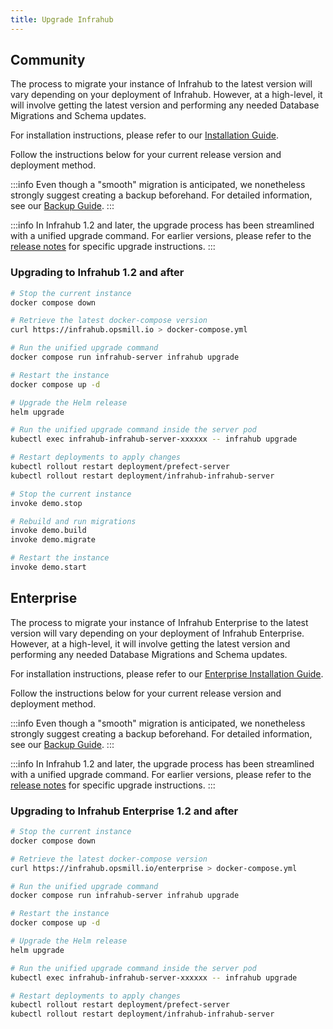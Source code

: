```yaml
---
title: Upgrade Infrahub
---
```



## Community

The process to migrate your instance of Infrahub to the latest version will vary depending on your deployment of Infrahub. However, at a high-level, it will involve getting the latest version and performing any needed Database Migrations and Schema updates.

For installation instructions, please refer to our [Installation Guide](./installation).

Follow the instructions below for your current release version and deployment method.

:::info
Even though a "smooth" migration is anticipated, we nonetheless strongly suggest creating a backup beforehand. For detailed information, see our [Backup Guide](./database-backup).
:::

:::info
In Infrahub 1.2 and later, the upgrade process has been streamlined with a unified upgrade command.
For earlier versions, please refer to the [release notes](/release-notes/infrahub) for specific upgrade instructions.
:::

### Upgrading to Infrahub 1.2 and after

<Tabs>
<TabItem value="docker" label="Docker" default>

```bash
# Stop the current instance
docker compose down

# Retrieve the latest docker-compose version
curl https://infrahub.opsmill.io > docker-compose.yml

# Run the unified upgrade command
docker compose run infrahub-server infrahub upgrade

# Restart the instance
docker compose up -d

```

</TabItem>
<TabItem value="helm" label="Helm">
<!-- vale off -->

```bash
# Upgrade the Helm release
helm upgrade

# Run the unified upgrade command inside the server pod
kubectl exec infrahub-infrahub-server-xxxxxx -- infrahub upgrade

# Restart deployments to apply changes
kubectl rollout restart deployment/prefect-server
kubectl rollout restart deployment/infrahub-infrahub-server
```

<!-- vale on -->
</TabItem>

<TabItem value="devdemo" label="Dev/Demo">

```bash
# Stop the current instance
invoke demo.stop

# Rebuild and run migrations
invoke demo.build
invoke demo.migrate

# Restart the instance
invoke demo.start
```

</TabItem>
</Tabs>

## Enterprise<EnterpriseBadge />

The process to migrate your instance of Infrahub Enterprise to the latest version will vary depending on your deployment of Infrahub Enterprise. However, at a high-level, it will involve getting the latest version and performing any needed Database Migrations and Schema updates.

For installation instructions, please refer to our [Enterprise Installation Guide](./installation#enterprise).

Follow the instructions below for your current release version and deployment method.

:::info
Even though a "smooth" migration is anticipated, we nonetheless strongly suggest creating a backup beforehand. For detailed information, see our [Backup Guide](./database-backup).
:::

:::info
In Infrahub 1.2 and later, the upgrade process has been streamlined with a unified upgrade command.
For earlier versions, please refer to the [release notes](/release-notes/infrahub) for specific upgrade instructions.
:::

### Upgrading to Infrahub Enterprise 1.2 and after

<Tabs>
<TabItem value="docker" label="Docker" default>

```bash
# Stop the current instance
docker compose down

# Retrieve the latest docker-compose version
curl https://infrahub.opsmill.io/enterprise > docker-compose.yml

# Run the unified upgrade command
docker compose run infrahub-server infrahub upgrade

# Restart the instance
docker compose up -d
```

</TabItem>
<TabItem value="helm" label="Helm">
<!-- vale off -->

```bash
# Upgrade the Helm release
helm upgrade

# Run the unified upgrade command inside the server pod
kubectl exec infrahub-infrahub-server-xxxxxx -- infrahub upgrade

# Restart deployments to apply changes
kubectl rollout restart deployment/prefect-server
kubectl rollout restart deployment/infrahub-infrahub-server
```

<!-- vale on -->
</TabItem>
</Tabs>
